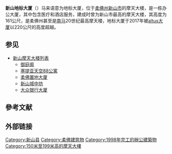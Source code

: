 {{Unreferenced|time=2021-01-06T21:15:18+00:00}}
{{Infobox building
| building_name = 新山地标大厦 <br> 
| native_name = Menara Landmark
| logo = 
| logo_width = 150px
| image = Landmark Tower (Johor Bahru).jpg
| image_width = 
| caption = 
| location = {{MYS}}[[柔佛州|柔佛州]][[新山|新山]]
| location_town = 
| location_country =
| mapframe-zoom = 16
| status = {{green|竣工}}
| building_type = [[摩天大楼|摩天大楼]]
| architectural_style = [[后现代主义建筑|后现代主义建筑]]
| use = [[办公室|办公室]]、[[医疗|医疗]]
| coordinates =  {{Coord|1|27|57|N|103|45|35|E|display=inline,title}}
| start_date = 
| completion_date = 1998年
| closing_date = 
| architectural = {{convert|161|m|ft|0|abbr=on}}
| tip = {{convert|161|m|ft|0|abbr=on}}
| developer = {{flagicon|MAL}} 大马集团
| landlord = [[新山市政厅|新山市政厅]]（国有土地所有权）
| operator = 
| owner = 地标大厦医疗保健专科<br/>大马集团（[[地上权|地上权]]）
| architect = 
| engineer = 
| main_contractor = 玛利亚工程建设
| number_of_restaurants = 
| number_of_rooms = 
| number_of_suites = 
| floor_area = 
| floors = 36
| structural_engineer = 
| services_engineer = 
| website = [https://landmarkmedical.com.my/ https://landmarkmedical.com.my/]
| references =<ref>[https://www.skyscrapercenter.com/building/menara-landmark/16938 CTBUH-新山地标大厦]</ref>
}}

'''新山地标大厦'''（{{lang-ms|Menara Landmark}}）马来语意为地标大厦，位于[[柔佛州|柔佛州]][[新山市|新山市]]的摩天大楼，是一栋办公大厦，其中包含医疗和酒店服务，建成时曾为新山市最高的摩天大楼，其高度为161公尺，是柔佛州甚至是[[南马|南马]]20世纪最高摩天楼，地标大厦于2017年被[[塞提亚天空88公寓|altus大厦]]以220公尺的高度超越。

==参见==
*[[新山摩天大楼列表|新山摩天大楼列表]]
**[[御庭阁|御庭阁]]
**[[塞提亚天空88公寓|塞提亚天空88公寓]]
**[[柔佛置地大厦|柔佛置地大厦]]
**[[新山城中坊|新山城中坊]]
**[[大众银行大厦|大众银行大厦]]

==參考文献==
{{reflist}}

==外部链接==
{{Official|https://menaralandmark.wordpress.com}}

[[Category:新山县|Category:新山县]]
[[Category:柔佛建筑物|Category:柔佛建筑物]]
[[Category:1998年完工的辦公建築物|Category:1998年完工的辦公建築物]]
[[Category:150米至199米高的摩天大樓|Category:150米至199米高的摩天大樓]]


{{马来西亚小作品}}